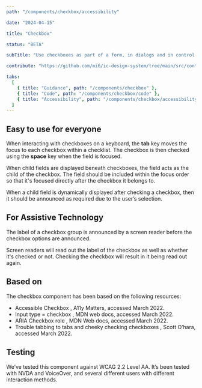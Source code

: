 ```yaml
---
path: "/components/checkbox/accessibility"

date: "2024-04-15"

title: "Checkbox"

status: "BETA"

subTitle: "Use checkboxes as part of a form, in dialogs and in control areas such as filters or settings."

contribute: "https://github.com/mi6/ic-design-system/tree/main/src/content/structured/components/checkbox"

tabs:
  [
    { title: "Guidance", path: "/components/checkbox" },
    { title: "Code", path: "/components/checkbox/code" },
    { title: "Accessibility", path: "/components/checkbox/accessibility" },
  ]
---
```


## Easy to use for everyone

When interacting with checkboxes on a keyboard, the **tab** key moves the focus to each checkbox within a checklist. The checkbox is then checked using the **space** key when the field is focused.

When child fields are displayed beneath checkboxes, the field acts as the child of the checkbox. The field should be included within the focus order so that it's focused directly after the checkbox it belongs to.

When a child field is dynamically displayed after checking a checkbox, then it should be announced as required due to the user’s selection.

## For Assistive Technology

The label of a checkbox group is announced by a screen reader before the checkbox options are announced.

Screen readers will read out the label of the checkbox as well as whether it's checked or not. Checking the checkbox will result in it being read out again.

## Based on

The checkbox component has been based on the following resources:

<ul>
  <li>
    <ic-link
      target="_blank"
      href="https://www.a11ymatters.com/pattern/checkbox/"
      rel="noreferer noopener nofollow"
    >
      Accessible Checkbox
    </ic-link>
    , A11y Matters, accessed March 2022.
  </li>
  <li>
    <ic-link
      target="_blank"
      href="https://developer.mozilla.org/en-US/docs/Web/HTML/Element/input/checkbox"
      rel="noreferer noopener nofollow"
    >
      Input type = checkbox
    </ic-link>
    , MDN web docs, accessed March 2022.
  </li>
  <li>
    <ic-link
      target="_blank"
      href="https://developer.mozilla.org/en-US/docs/Web/Accessibility/ARIA/Roles/checkbox_role"
      rel="noreferer noopener nofollow"
    >
      ARIA Checkbox role
    </ic-link>
    , MDN Web docs, accessed March 2022.
  </li>
  <li>
    <ic-link
      target="_blank"
      href="https://www.scottohara.me/blog/2018/11/02/tabbing-into-tabs.html"
      rel="noreferer noopener nofollow"
    >
      Trouble tabbing to tabs and cheeky checking checkboxes
    </ic-link>
    , Scott O’hara, accessed March 2022.
  </li>
</ul>

## Testing

We’ve tested this component against WCAG 2.2 Level AA. It’s been tested with NVDA and VoiceOver, and several different users with different interaction methods.
